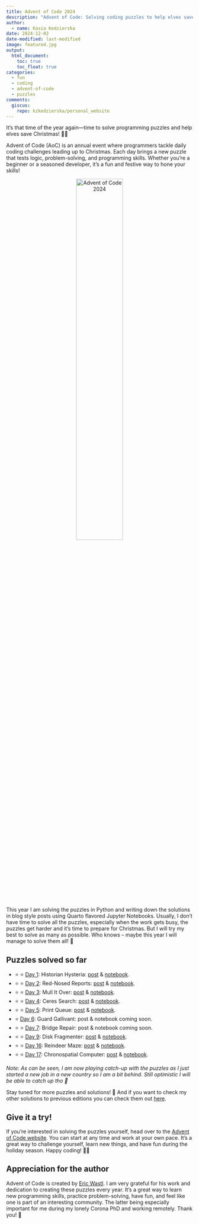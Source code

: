 ```yaml
---
title: Advent of Code 2024
description: "Advent of Code: Solving coding puzzles to help elves save Christmas!"
author:
  - name: Kasia Kedzierska
date: 2024-12-02
date-modified: last-modified
image: featured.jpg
output:
  html_document:
    toc: true
    toc_float: true
categories:
  - fun
  - coding
  - advent-of-code
  - puzzles
comments:
  giscus:
    repo: kzkedzierska/personal_website
---
```


It's that time of the year again—time to solve programming puzzles and help elves save Christmas! 🎄🎅

Advent of Code (AoC) is an annual event where programmers tackle daily coding challenges leading up to Christmas. Each day brings a new puzzle that tests logic, problem-solving, and programming skills. Whether you're a beginner or a seasoned developer, it's a fun and festive way to hone your skills!

<div style="text-align: center;">
<img src="featured.jpg" alt="Advent of Code 2024" style="width: 50%;"/>
</div>

This year I am solving the puzzles in Python and writing down the solutions in blog style posts using Quarto flavored Jupyter Notebooks. Usually, I don't have time to solve all the puzzles, especially when the work gets busy, the puzzles get harder and it's time to prepare for Christmas. But I will try my best to solve as many as possible. Who knows -- maybe this year I will manage to solve them all! 🤞

## Puzzles solved so far

* ⭐ ⭐ [Day 1](https://adventofcode.com/2024/day/1): Historian Hysteria: [post](/resources/aoc/2024/day_01) & [notebook](https://github.com/kzkedzierska/aoc/blob/main/2024/day_01/notebook.ipynb).  
* ⭐ ⭐ [Day 2](https://adventofcode.com/2024/day/2): Red-Nosed Reports: [post](/resources/aoc/2024/day_02) & [notebook](https://github.com/kzkedzierska/aoc/blob/main/2024/day_02/notebook.ipynb).   
* ⭐ ⭐ [Day 3](https://adventofcode.com/2024/day/3): Mull It Over: [post](/resources/aoc/2024/day_03) & [notebook](https://github.com/kzkedzierska/aoc/blob/main/2024/day_03/notebook.ipynb).  
* ⭐ ⭐ [Day 4](https://adventofcode.com/2024/day/4): Ceres Search: [post](/resources/aoc/2024/day_04) & [notebook](https://github.com/kzkedzierska/aoc/blob/main/2024/day_04/notebook.ipynb).  
* ⭐ ⭐ [Day 5](https://adventofcode.com/2024/day/5): Print Queue: [post](/resources/aoc/2024/day_05) & [notebook](https://github.com/kzkedzierska/aoc/blob/main/2024/day_05/notebook.ipynb).
* ⭐  [Day 6](https://adventofcode.com/2024/day/6): Guard Gallivant: post & notebook coming soon. 
* ⭐ ⭐ [Day 7](https://adventofcode.com/2024/day/7): Bridge Repair: post & notebook coming soon.   
* ⭐ ⭐ [Day 9](https://adventofcode.com/2024/day/9): Disk Fragmenter: [post](/resources/aoc/2024/day_09) & [notebook](https://github.com/kzkedzierska/aoc/blob/main/2024/day_09/notebook.ipynb).  
* ⭐ ⭐ [Day 16](https://adventofcode.com/2024/day/16): Reindeer Maze: [post](/resources/aoc/2024/day_16) & [notebook](https://github.com/kzkedzierska/aoc/blob/main/2024/day_16/notebook.ipynb).  
* ⭐ ⭐ [Day 17](https://adventofcode.com/2024/day/17): Chronospatial Computer: [post](/resources/aoc/2024/day_17) & [notebook](https://github.com/kzkedzierska/aoc/blob/main/2024/day_17/notebook.ipynb).  

*Note: As can be seen, I am now playing catch-up with the puzzles as I just started a new job in a new country so I am a bit behind. Still optimistic I will be able to catch up tho 🤞*

Stay tuned for more puzzles and solutions! 🎁 And if you want to check my other solutions to previous editions you can check them out [here](https://github.com/kzkedzierska/aoc?tab=readme-ov-file).
 
## Give it a try!

If you're interested in solving the puzzles yourself, head over to the [Advent of Code website](https://adventofcode.com/). You can start at any time and work at your own pace. It's a great way to challenge yourself, learn new things, and have fun during the holiday season. Happy coding! 🎄🎅

## Appreciation for the author

Advent of Code is created by [Eric Wastl](https://was.tl/). I am very grateful for his work and dedication to creating these puzzles every year. It's a great way to learn new programming skills, practice problem-solving, have fun, and feel like one is part of an interesting community. The latter being especially important for me during my lonely Corona PhD and working remotely. Thank you! 🙏